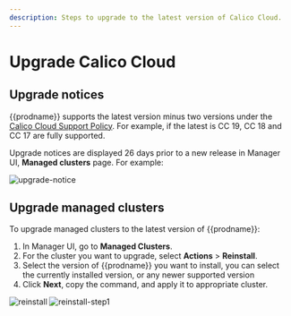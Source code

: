 ```yaml
---
description: Steps to upgrade to the latest version of Calico Cloud.
---
```


# Upgrade Calico Cloud

## Upgrade notices

{{prodname}} supports the latest version minus two versions under the [Calico Cloud Support Policy](../get-started/support-policy-2022). For example, if the latest is CC 19, CC 18 and CC 17 are fully supported.

Upgrade notices are displayed 26 days prior to a new release in Manager UI, **Managed clusters** page. For example:

![upgrade-notice](/img/calico-cloud/upgrade-notice.png)

## Upgrade managed clusters

To upgrade managed clusters to the latest version of {{prodname}}:

1. In Manager UI, go to **Managed Clusters**.
1. For the cluster you want to upgrade, select **Actions** > **Reinstall**.
1. Select the version of {{prodname}} you want to install, you can select the currently installed version, or any newer supported version
1. Click **Next**, copy the command, and apply it to appropriate cluster.

![reinstall](/img/calico-cloud/managed-clusters-reinstall.png)
![reinstall-step1](/img/calico-cloud/managed-clusters-reinstall-step1.png)

